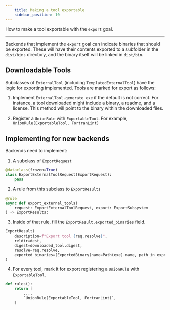 ```yaml
---
    title: Making a tool exportable
    sidebar_position: 10
---
```


How to make a tool exportable with the `export` goal.

---

Backends that implement the `export` goal can indicate binaries that should be exported. These will have their contents exported to a subfolder in the `dist/bins` directory, and the binary itself will be linked in `dist/bin`.

## Downloadable Tools

Subclasses of `ExternalTool` (including `TemplatedExternalTool`) have the logic for exporting implemented. Tools are marked for export as follows:

1. Implement `ExternalTool.generate_exe` if the default is not correct. For instance, a tool downloaded might include a binary, a readme, and a license. This method will point to the binary within the downloaded files.

2. Register a `UnionRule` with `ExportableTool`. For example, `UnionRule(ExportableTool, FortranLint)`

## Implementing for new backends

Backends need to implement:

1. A subclass of `ExportRequest`

```python
@dataclass(frozen=True)
class ExportExternalToolRequest(ExportRequest):
    pass
```

2. A rule from this subclass to `ExportResults`

```python
@rule
async def export_external_tools(
    request: ExportExternalToolRequest, export: ExportSubsystem
) -> ExportResults:
```

3. Inside of that rule, fill the `ExportResult.exported_binaries` field.

```python
ExportResult(
    description=f"Export tool {req.resolve}",
    reldir=dest,
    digest=downloaded_tool.digest,
    resolve=req.resolve,
    exported_binaries=(ExportedBinary(name=Path(exe).name, path_in_export=exe),),
)
```

4. For every tool, mark it for export registering a `UnionRule` with `ExportableTool`.

```python
def rules():
    return [
        ...,
        `UnionRule(ExportableTool, FortranLint)`,
    ]
```